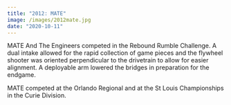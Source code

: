 ```yaml
---
title: "2012: MATE"
image: /images/2012mate.jpg
date: "2020-10-11"
---
```


MATE And The Engineers competed in the Rebound Rumble Challenge. A dual intake allowed for the rapid collection of game pieces and the flywheel shooter was oriented perpendicular to the drivetrain to allow for easier alignment. A deployable arm lowered the bridges in preparation for the endgame.

MATE competed at the Orlando Regional and at the St Louis Championships in the Curie Division.
